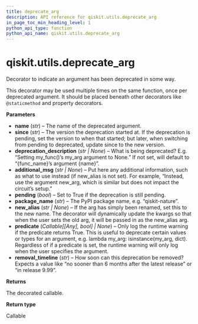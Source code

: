 ```yaml
---
title: deprecate_arg
description: API reference for qiskit.utils.deprecate_arg
in_page_toc_min_heading_level: 1
python_api_type: function
python_api_name: qiskit.utils.deprecate_arg
---
```


<span id="qiskit-utils-deprecate-arg" />

# qiskit.utils.deprecate\_arg

<Function id="qiskit.utils.deprecate_arg" isDedicatedPage={true} github="https://github.com/qiskit/qiskit/tree/stable/0.24/qiskit/utils/deprecation.py" signature="deprecate_arg(name, *, since, additional_msg=None, deprecation_description=None, pending=False, package_name='qiskit-terra', new_alias=None, predicate=None, removal_timeline='no earlier than 3 months after the release date')">
  Decorator to indicate an argument has been deprecated in some way.

  This decorator may be used multiple times on the same function, once per deprecated argument. It should be placed beneath other decorators like `@staticmethod` and property decorators.

  **Parameters**

  *   **name** (*str*) – The name of the deprecated argument.
  *   **since** (*str*) – The version the deprecation started at. If the deprecation is pending, set the version to when that started; but later, when switching from pending to deprecated, update since to the new version.
  *   **deprecation\_description** (*str | None*) – What is being deprecated? E.g. “Setting my\_func()’s my\_arg argument to None.” If not set, will default to “\{func\_name}’s argument \{name}”.
  *   **additional\_msg** (*str | None*) – Put here any additional information, such as what to use instead (if new\_alias is not set). For example, “Instead, use the argument new\_arg, which is similar but does not impact the circuit’s setup.”
  *   **pending** (*bool*) – Set to True if the deprecation is still pending.
  *   **package\_name** (*str*) – The PyPI package name, e.g. “qiskit-nature”.
  *   **new\_alias** (*str | None*) – If the arg has simply been renamed, set this to the new name. The decorator will dynamically update the kwargs so that when the user sets the old arg, it will be passed in as the new\_alias arg.
  *   **predicate** (*Callable\[\[Any], bool] | None*) – Only log the runtime warning if the predicate returns True. This is useful to deprecate certain values or types for an argument, e.g. lambda my\_arg: isinstance(my\_arg, dict). Regardless of if a predicate is set, the runtime warning will only log when the user specifies the argument.
  *   **removal\_timeline** (*str*) – How soon can this deprecation be removed? Expects a value like “no sooner than 6 months after the latest release” or “in release 9.99”.

  **Returns**

  The decorated callable.

  **Return type**

  Callable
</Function>

